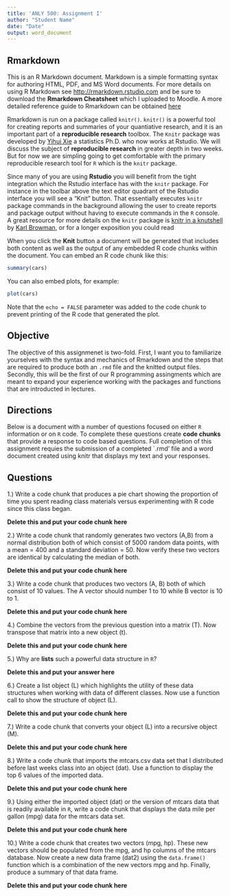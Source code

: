 ```yaml
---
title: 'ANLY 500: Assignment I'
author: "Student Name"
date: "Date"
output: word_document
---
```


## Rmarkdown

This is an R Markdown document. Markdown is a simple formatting syntax for authoring HTML, PDF, and MS Word documents. For more details on using R Markdown see <http://rmarkdown.rstudio.com> and be sure to download the **Rmarkdown Cheatsheet** which I uploaded to Moodle.  A more detailed reference guide to Rmarkdown can be obtained [here](https://www.rstudio.com/wp-content/uploads/2015/03/rmarkdown-reference.pdf)

Rmarkdown is run on a package called `knitr()`.  `knitr()` is a powerful tool for creating reports and summaries of your quantiative research, and it is an important part of a **reproducible research** toolbox.  The `Knitr` package was developed by [Yihui Xie](http://yihui.name/knitr/) a statistics Ph.D. who now works at Rstudio.  We will discuss the subject of **reproducible research** in greater depth in two weeks.  But for now we are simpling going to get comfortable with the primary reproducible research tool for `R` which is the `knitr` package.  

Since many of you are using **Rstudio** you will benefit from the tight integration which the Rstudio interface has with the `knitr` package.  For instance in the toolbar above the text editor quadrant of the Rstudio interface you will see a "Knit" button.  That essentially executes `knitr` package commands in the background allowing the user to create reports and package output without having to execute commands in the `R` console. A great resource for more details on the `knitr` package is [knitr in a knutshell](http://kbroman.org/knitr_knutshell/) by [Karl Browman](http://kbroman.org/), or for a longer exposition you could read

When you click the **Knit** button a document will be generated that includes both content as well as the output of any embedded R code chunks within the document. You can embed an R code chunk like this:

```r
summary(cars)
```

You can also embed plots, for example:

```r
plot(cars)
```

Note that the `echo = FALSE` parameter was added to the code chunk to prevent printing of the R code that generated the plot.


## Objective

The objective of this assignmenet is two-fold.  First, I want you to familiarize yourselves with the syntax and mechanics of Rmarkdown and the steps that are required to produce both an `.rmd` file and the knitted output files.  Secondly, this will be the first of our R programming assingments which are meant to expand your experience working with the packages and functions that are introducted in lectures.  

## Directions

Below is a document with a number of questions focused on either `R` information or on `R` code.  To complete these questions create **code chunks** that provide a response to code based questions.  Full completion of this assignment requies the submission of a completed `.rmd' file and a word document created using knitr that displays my text and your responses.  


## Questions

1.) Write a code chunk that produces a pie chart showing the proportion of time you spent reading class materials versus experimenting with R code since this class began.


**Delete this and put your code chunk here**



2.) Write a code chunk that randomly generates two vectors (A,B) from a normal distribution both of which consist of 5000 random data points, with a mean = 400 and a standard deviation = 50.  Now verify these two vectors are identical by calculating the median of both.  

**Delete this and put your code chunk here**

3.) Write a code chunk that produces two vectors (A, B) both of which consist of 10 values.  The A vector should number 1 to 10 while B vector is 10 to 1.

**Delete this and put your code chunk here**


4.) Combine the vectors from the previous question into a matrix (T). Now transpose that matrix into a new object (t).  

**Delete this and put your code chunk here**


5.) Why are **lists** such a powerful data structure in `R`?

**Delete this and put your answer here**


6.) Create a list object (L) which highlights the  utility of these data structures when working with data of different classes.  Now use a function call to show the structure of object (L).

**Delete this and put your code chunk here**


7.) Write a code chunk that converts your object (L) into a recursive object (M).

**Delete this and put your code chunk here**


8.) Write a code chunk that imports the mtcars.csv data set that I distributed before last weeks class into an object (dat).  Use a function to display the top 6 values of the imported data.  

**Delete this and put your code chunk here**


9.) Using either the imported object (dat) or the version of mtcars data that is readily available in `R`, write a code chunk that displays the data mile per gallon (mpg) data for the mtcars data set.  

**Delete this and put your code chunk here**


10.) Write a code chunk that creates two vectors (mpg, hp).  These new vectors should be populated from the mpg, and hp columns of the mtcars database.  Now create a new data frame (dat2) using the `data.frame()` function which is a combination of the new vectors mpg and hp.  Finally,  produce a summary of that data frame.


**Delete this and put your code chunk here**






